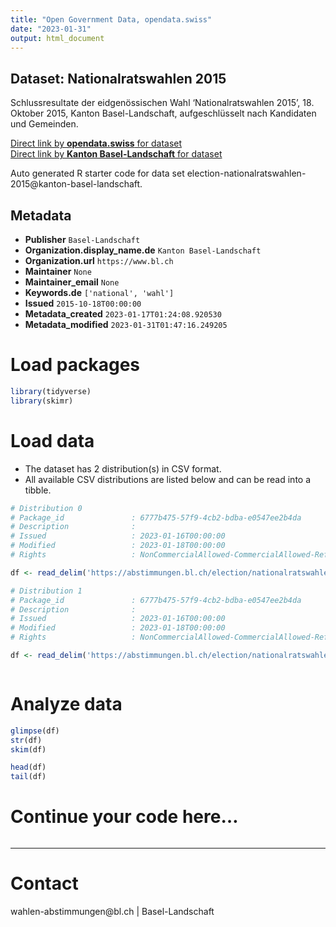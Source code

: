 ```yaml
---
title: "Open Government Data, opendata.swiss"
date: "2023-01-31"
output: html_document
---
```


## Dataset: Nationalratswahlen 2015

Schlussresultate der eidgenössischen Wahl 'Nationalratswahlen 2015', 18. Oktober 2015, Kanton Basel-Landschaft, aufgeschlüsselt nach Kandidaten und Gemeinden.

[Direct link by **opendata.swiss** for dataset](https://opendata.swiss/de/dataset/nationalratswahlen-20152)<br>
[Direct link by **Kanton Basel-Landschaft** for dataset](https://abstimmungen.bl.ch/election/nationalratswahlen-2015/data)

Auto generated R starter code for data set election-nationalratswahlen-2015@kanton-basel-landschaft.

## Metadata

- **Publisher** `Basel-Landschaft`
- **Organization.display_name.de** `Kanton Basel-Landschaft`
- **Organization.url** `https://www.bl.ch`
- **Maintainer** `None`
- **Maintainer_email** `None`
- **Keywords.de** `['national', 'wahl']`
- **Issued** `2015-10-18T00:00:00`
- **Metadata_created** `2023-01-17T01:24:08.920530`
- **Metadata_modified** `2023-01-31T01:47:16.249205`


# Load packages

```r

library(tidyverse)
library(skimr)

```

# Load data

-   The dataset has 2 distribution(s) in CSV format.
-   All available CSV distributions are listed below and can be read into a tibble.

```r

# Distribution 0
# Package_id               : 6777b475-57f9-4cb2-bdba-e0547ee2b4da
# Description              : 
# Issued                   : 2023-01-16T00:00:00
# Modified                 : 2023-01-18T00:00:00
# Rights                   : NonCommercialAllowed-CommercialAllowed-ReferenceRequired

df <- read_delim('https://abstimmungen.bl.ch/election/nationalratswahlen-2015/data-parties-csv')

# Distribution 1
# Package_id               : 6777b475-57f9-4cb2-bdba-e0547ee2b4da
# Description              : 
# Issued                   : 2023-01-16T00:00:00
# Modified                 : 2023-01-18T00:00:00
# Rights                   : NonCommercialAllowed-CommercialAllowed-ReferenceRequired

df <- read_delim('https://abstimmungen.bl.ch/election/nationalratswahlen-2015/data-csv')



```

# Analyze data

```r

glimpse(df)
str(df)
skim(df)

head(df)
tail(df)

```

# Continue your code here...

```r

```

------------------------------------------------------------------------

# Contact

wahlen-abstimmungen@bl.ch | Basel-Landschaft
